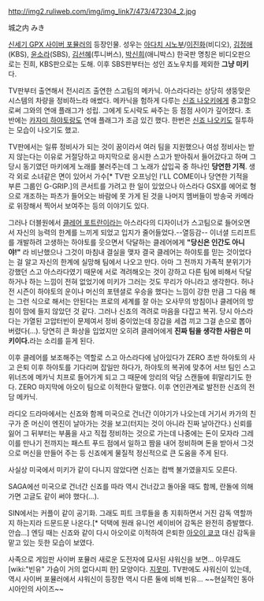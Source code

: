 http://img2.ruliweb.com/img/img_link7/473/472304_2.jpg

城之内 みき

[[신세기 GPX 사이버 포뮬러]]의 등장인물.
성우는 [[아다치 시노부]]/[[이진화]](비디오), [[김정애]](KBS), [[윤소라]](SBS), [[김선혜]](투니버스), [[박신희]](애니박스)
한국판 명칭은 비디오판으로는 진희, KBS판으로는 도해. 이후 SBS판부터는 성인 죠노우치를 제외한 '''그냥 미키'''다.

TV판부터 출연해서 전시리즈 출연한 스고팀의 메카닉. 아스라다라는 상당히 생뚱맞은 시스템의 차량을 정비하느라 애썼다. 메카닉을 험하게 다루는 [[신죠 나오키]]에게 충고함으로써 그와의 연애 플래그가 성립. 그에게 도시락도 싸주는 등 점점 사이가 깊어졌다. 초반에는 [[카자미 하야토]]랑도 연애 플래그가 조금 있긴 했다. 한번은 [[신죠 나오키]]도 질투하는 모습이 나오기도 했고.

TV판에서는 일류 정비사가 되는 것이 꿈이라서 여러 팀을 지원했으나 여성 정비사는 받지 않는다는 이유로 거절당하고 마지막으로 응시한 스고가 받아줘서 들어갔다고 하며 그 당시 동기였던 마키에게 노래를 불러주는데 그 노래가 삽입곡 중 하나인 '''당연한 기적'''. 생각 외로 소녀같은 면이 있어서 가수[* TV판 오프닝인 I'LL COME이나 당연한 기적을 부른 그룹인 G-GRIP.]의 콘서트를 가려고 한 일이 있었으나 아스라다 GSX를 에어로 형으로 개조하는 파츠가 들어오는 바람에 못 가게 된 것을 나머지 멤버들이 방송국 카메라로 위장해서 찍어서 보여주는 등의 이야기도 있다. 

그러나 더블원에서 [[클레어 포트란]]이라는 아스라다의 디자이너가 스고팀으로 들어오면서 자신의 능력의 한계를 느끼게 되었고 입지가 줄어들었다.--열등감-- 이너셜 드리프트를 개발하려 고생하는 하야토를 웃으면서 닥달하는 클레어에게 '''"당신은 인간도 아니야!"''' 라 비난했으나 그것이 마침내 결실을 맺자 결국 클레어는 하야토를 믿는 것이었다는 걸 알고 자신의 한계에 실망해 팀에서 나오고 만다. 아마 그 전까지 가족적 분위기가 강했던 스고 아스라다였기 때문에 서로 격려해오는 것이 강하고 다른 팀에 비해서 닥달하거나 하는 느낌이 전혀 없었기에 미키가 그러는 것도 무리가 아니라고 생각한다. 허나 전 시즌이 하야토의 운이나 머신의 포텐셜로 우승을 했다는 느낌이 강한 만큼 그 다음 해는 그런 식으로 해서는 안된다는 프로의 세계를 잘 아는 오사무의 방침이나 클레어의 방침이 맘에 들지 않았던 것 같다. 그러나 신죠의 격려로 마음을 다잡고 복귀. 당시 아스라다는 가열된 고압터빈이 문제여서 정비 중이었는데 장갑을 세겹 끼고 그걸 손으로 뽑아버렸다(...). 당연히 큰 화상을 입었지만 오히려 클레어에게 '''진짜 팀을 생각한 사람은 미키이다.'''라는 소리를 듣게 된다.

이후 클레어를 보조해주는 역할로 스고 아스라다에 남아있다가 ZERO 초반 하야토의 사고 은퇴 이후 하야토를 기다리며 잡일만 하다가, 하야토의 복귀에 맞추어 서브 팀인 스고 위너즈에 메카닉 치프로 들어가게 되고 그 때문에 앙리의 악담 스캔들에 휘말리기도 한다. ZERO 마지막에 아오이 팀으로 이적한다 말했다. 이후 연인관계로 발전한 신죠의 전담 메카닉.

라디오 드라마에서는 신죠와 함께 미국으로 건너간 이야기가 나오는데 거기서 카가의 친구가 준 머신이 엔진이 날아가는 것을 보고(터지는 것이 아니라 진짜 날아간다.) 신뢰를 잃어 그 뒤부터는 부품을 사고 직접 정비하는 것으로 가는데 나중에는 돈이 모자라 그레이를 만나기 전까지는 패스트 푸드 점에서 일하고 짬을 내어 정비하며 돈을 받아서 그것으로 머신을 만들어 주는 등 신죠에게 물질적 정신적으로 큰 도움을 주게 된다. 

사실상 미국에서 미키가 같이 다니지 않았다면 신죠는 컴백 불가였을지도 모른다.

SAGA에선 미국으로 건너간 신죠를 따라 역시 건너갔고 돌아올 때도 함께, 란돌에 의해 가면 고글도 같이 써야 했다(...).

SIN에서는 커플이 같이 공기화. 그래도 피트 크루들을 총 지휘하면서 거진 감독 역할까지 하는지라 드문드문 나온다.[* 덕택에 원래 유니언 세이비어 감독은 완전히 증발했다. 안습...] 엔딩 때는 신죠와 같이 다시 아오이로 이적하여 은퇴한 [[아오이 쿄코]] 대신 감독을 맡고 있는 듯한 모습이 보였다.

사족으로 게임판 사이버 포뮬러 새로운 도전자에 묘사된 샤워신을 보면... 아무래도 [wiki:"빈유" 가슴이 거의 없다시피 한] 모양이다. [[지못미]]. TV판에도 샤워신이 있는데, 역시 사이버 포뮬러에서 샤워신이 등장한 역시 다른 둘에 비해 빈유... ~~현실적인 동아시아인의 사이즈~~
